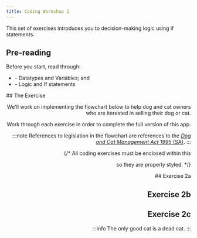 ```yaml
---
title: Coding Workshop 2
---
```



This set of exercises introduces you to decision-making logic using if statements.

## Pre-reading
Before you start, read through:
* <DisplayChapter chapter='chapter_03' /> - Datatypes and Variables; and
* <DisplayChapter chapter='chapter_04' /> - Logic and If statements

<DisplayImage imageURL='/img/coding_exercises/genis.png' align="right" size="10%" />
## The Exercise

We'll work on implementing the flowchart below to help dog and cat owners who are 
iterested in selling their dog or cat.

Work through each exercise in order to complete the full version of this app.

:::note
References to legislation in the flowchart are references to the
[*Dog and Cat Management Act 1995* (SA)](https://www.legislation.sa.gov.au/lz?path=/c/a/dog%20and%20cat%20management%20act%201995).
:::

<CW2 />

{/* All coding exercises must be enclosed within this <div> so they are
properly styled. */}
<div id="codexInline">
## Exercise 2a
<DisplayInlineExercise video={Ex2a_c.video}><Ex2a /></DisplayInlineExercise>

## Exercise 2b
<DisplayInlineExercise video={Ex2b_c.video}><Ex2b /></DisplayInlineExercise>

## Exercise 2c
<DisplayInlineExercise video={Ex2c_c.video}><Ex2c /></DisplayInlineExercise>

</div>

:::info
The only good cat is a dead cat.
<DisplayImage imageURL='/img/coding_exercises/dead_cat.jpg' size="20%" />
:::